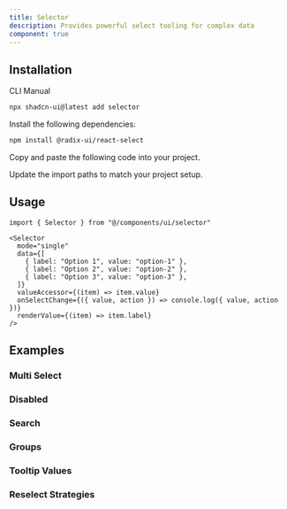 ```yaml
---
title: Selector
description: Provides powerful select tooling for complex data
component: true
---
```


<ComponentPreview name="selector-single-demo" />

## Installation

<Tabs defaultValue="cli">

<TabsList>
  <TabsTrigger value="cli">CLI</TabsTrigger>
  <TabsTrigger value="manual">Manual</TabsTrigger>
</TabsList>
<TabsContent value="cli">

```bash
npx shadcn-ui@latest add selector
```

</TabsContent>

<TabsContent value="manual">

<Steps>

<Step>Install the following dependencies:</Step>

```bash
npm install @radix-ui/react-select
```

<Step>Copy and paste the following code into your project.</Step>

<ComponentSource name="selector" />

<Step>Update the import paths to match your project setup.</Step>

</Steps>

</TabsContent>

</Tabs>

## Usage

```tsx
import { Selector } from "@/components/ui/selector"
```

```tsx
<Selector
  mode="single"
  data={[
    { label: "Option 1", value: "option-1" },
    { label: "Option 2", value: "option-2" },
    { label: "Option 3", value: "option-3" },
  ]}
  valueAccessor={(item) => item.value}
  onSelectChange={({ value, action }) => console.log({ value, action })}
  renderValue={(item) => item.label}
/>
```

## Examples

### Multi Select

<ComponentPreview name="selector-multiple-demo" />

### Disabled

<ComponentPreview name="selector-disabled-demo" />

### Search

<ComponentPreview name="selector-search-demo" />

### Groups

<ComponentPreview name="selector-groups" />

### Tooltip Values

<ComponentPreview name="selector-tooltip" />

### Reselect Strategies

<ComponentPreview name="selector-reselect" />
